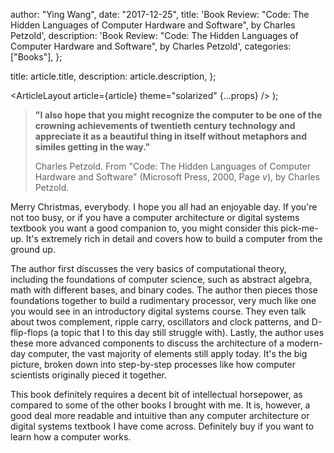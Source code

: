
  author: "Ying Wang",
  date: "2017-12-25",
  title:
    'Book Review: "Code: The Hidden Languages of Computer Hardware and Software", by Charles Petzold',
  description:
    'Book Review: "Code: The Hidden Languages of Computer Hardware and Software", by Charles Petzold',
  categories: ["Books"],
};

  title: article.title,
  description: article.description,
};

  <ArticleLayout article={article} theme="solarized" {...props} />
);

> **"I also hope that you might recognize the computer to be one of the crowning achievements of twentieth century technology and appreciate it as a beautiful thing in itself without metaphors and similes getting in the way."**
>
> Charles Petzold. From "Code: The Hidden Languages of Computer Hardware and Software" (Microsoft Press, 2000, Page _v_), by Charles Petzold.

Merry Christmas, everybody. I hope you all had an enjoyable day. If you're not too busy, or if you have a computer architecture or digital systems textbook you want a good companion to, you might consider this pick-me-up. It's extremely rich in detail and covers how to build a computer from the ground up.

The author first discusses the very basics of computational theory, including the foundations of computer science, such as abstract algebra, math with different bases, and binary codes. The author then pieces those foundations together to build a rudimentary processor, very much like one you would see in an introductory digital systems course. They even talk about twos complement, ripple carry, oscillators and clock patterns, and D-flip-flops (a topic that I to this day still struggle with). Lastly, the author uses these more advanced components to discuss the architecture of a modern-day computer, the vast majority of elements still apply today. It's the big picture, broken down into step-by-step processes like how computer scientists originally pieced it together.

This book definitely requires a decent bit of intellectual horsepower, as compared to some of the other books I brought with me. It is, however, a good deal more readable and intuitive than any computer architecture or digital systems textbook I have come across. Definitely buy if you want to learn how a computer works.
